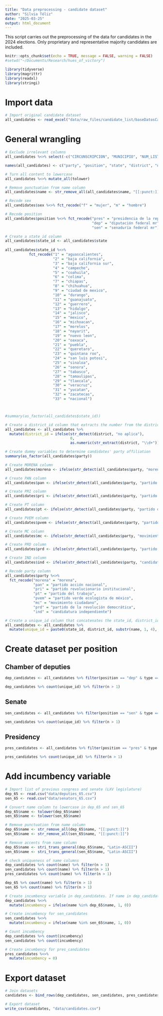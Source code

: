 ```yaml
---
title: "Data preprocessing - candidate dataset"
author: "Silvia Téliz"
date: "2025-03-25"
output: html_document
---
```


This script carries out the preprocessing of the data for candidates in the 2024 elections. Only proprietary and representative majority candidates are included.


```r
knitr::opts_chunk$set(echo = TRUE, message = FALSE, warning = FALSE)
#setwd("~/Documents/Research/hues_of_victory")
```


```r
library(tidyverse)
library(magrittr)
library(readxl)
library(stringi)
```

# Import data
```r
# Import original candidate dataset
all_candidates <- read_excel("data/raw_files/candidate_list/baseDatosCandidatos.xls")

```

# General wrangling
```r
# Exclude irrelevant columns
all_candidates %<>% select(-c("CIRCUNSCRIPCION", "MUNICIPIO", "NUM_LISTA_O_FORMULA", "ESTATUS", "DIRECCION_CASA_CAMPAÑA", "TELEFONO", "CORREO_ELECTRONICO", "PAGINA_WEB", "REDES", "ESCOLARIDAD", "ESTATUS_ESCOLARIDAD", "CURSOS", "HISTORIA_PROFESIONAL", "TRAYECTORIA_POLITICA", "MOTIVO_CARGO_PUBLICO", "PROPUESTA_1", "PROPUESTA_2", "PROPUESTA_GENERO"))

names(all_candidates) <- c("party", "position", "state", "district", "name", "type", "age", "sex")

# Turn all content to lowercase
all_candidates %<>% mutate_all(tolower)

# Remove punctuation from name column
all_candidates$name <- str_remove_all(all_candidates$name, "[[:punct:]]")

# Recode sex
all_candidates$sex %<>% fct_recode("f" = "mujer", "m" = "hombre")

# Recode position
all_candidates$position %<>% fct_recode("pres" = "presidencia de la república",
                                        "dep" = "diputación federal mr",
                                        "sen" = "senaduría federal mr")
```


```r
# Create a state_id column
all_candidates$state_id <- all_candidates$state 
  
all_candidates$state_id %<>%
           fct_recode("1" = "aguascalientes",
                      "2" = "baja california",
                      "3" = "baja california sur",
                      "4" = "campeche",
                      "5" = "coahuila",
                      "6" = "colima",
                      "7" = "chiapas",
                      "8" = "chihuahua",
                      "9" = "ciudad de mexico",
                      "10" = "durango",
                      "11" = "guanajuato",
                      "12" = "guerrero",
                      "13" = "hidalgo",
                      "14" = "jalisco",
                      "15" = "mexico",
                      "16" = "michoacan",
                      "17" = "morelos",
                      "18" = "nayarit",
                      "19" = "nuevo leon",
                      "20" = "oaxaca",
                      "21" = "puebla",
                      "22" = "queretaro",
                      "23" = "quintana roo",
                      "24" = "san luis potosi",
                      "25" = "sinaloa",
                      "26" = "sonora",
                      "27" = "tabasco",
                      "28" = "tamaulipas",
                      "29" = "tlaxcala",
                      "30" = "veracruz",
                      "31" = "yucatan",
                      "32" = "zacatecas",
                      "33" = "nacional")



#summary(as_factor(all_candidates$state_id))
```

```r
# Create a district_id column that extracts the number from the district column. In case the content of district is "no aplica", the value of district_id will be 0.
all_candidates <- all_candidates %>%
  mutate(district_id = ifelse(str_detect(district, "no aplica"), 
                              0, 
                              as.numeric(str_extract(district, "\\d+"))))
```


```r
# Create dummy variables to determine candidates' party affiliation
summary(as_factor(all_candidates$party))

# Create MORENA column
all_candidates$morena <- ifelse(str_detect(all_candidates$party, "morena|sigamos haciendo historia"), 1, 0)

# Create PAN column
all_candidates$pan <- ifelse(str_detect(all_candidates$party, "partido acción nacional|fuerza y corazon por mexico"), 1, 0)

# Create PRI column
all_candidates$pri <- ifelse(str_detect(all_candidates$party, "partido revolucionario institucional|fuerza y corazon por mexico"), 1, 0)

# Create PT column
all_candidates$pt <- ifelse(str_detect(all_candidates$party, "partido del trabajo|sigamos haciendo historia"), 1, 0)

# Create PVEM column
all_candidates$pvem <- ifelse(str_detect(all_candidates$party, "partido verde ecologista de méxico|sigamos haciendo historia"), 1, 0)

# Create MC column
all_candidates$mc <- ifelse(str_detect(all_candidates$party, "movimiento ciudadano"), 1, 0)

# Create PRD column
all_candidates$prd <- ifelse(str_detect(all_candidates$party, "partido de la revolución democrática|fuerza y corazon por mexico"), 1, 0)

# Create IND column
all_candidates$ind <- ifelse(str_detect(all_candidates$party, "candidatura independiente"), 1, 0)

```

```r
# Recode party column
all_candidates$party %<>%
  fct_recode("morena" = "morena",
             "pan" = "partido acción nacional",
             "pri" = "partido revolucionario institucional",
             "pt" = "partido del trabajo",
             "pvem" = "partido verde ecologista de méxico",
             "mc" = "movimiento ciudadano",
             "prd" = "partido de la revolución democrática",
             "ind" = "candidatura independiente")
```


```r
# Create a unique_id column that concatenates the state_id, district_id, and the first five letters of the name column.
all_candidates <- all_candidates %>%
  mutate(unique_id = paste0(state_id, district_id, substr(name, 1, 4), substr(party, 1, 3)))
```

# Create dataset per position

## Chamber of deputies

```r
dep_candidates <- all_candidates %>% filter(position == "dep" & type == "persona propietaria")

dep_candidates %>% count(unique_id) %>% filter(n > 1)
```


## Senate
```r
sen_candidates <- all_candidates %>% filter(position == "sen" & type == "persona propietaria")

sen_candidates %>% count(unique_id) %>% filter(n > 1)
```


## Presidency

```r
pres_candidates <- all_candidates %>% filter(position == "pres" & type == "persona propietaria")

pres_candidates %>% count(unique_id) %>% filter(n > 1)
```


# Add incumbency variable
```r
# Import list of previous congress and senate (LXV legislature)
dep_65 <- read.csv("data/deputies_65.csv")
sen_65 <- read.csv("data/senators_65.csv")

# Convert name column to lowercase in dep_65 and sen_65
dep_65$name <- tolower(dep_65$name)
sen_65$name <- tolower(sen_65$name)

# Remove punctuation from name column
dep_65$name <- str_remove_all(dep_65$name, "[[:punct:]]")
sen_65$name <- str_remove_all(sen_65$name, "[[:punct:]]")

# Remove accents from name column
dep_65$name <- stri_trans_general(dep_65$name, "Latin-ASCII")
sen_65$name <- stri_trans_general(sen_65$name, "Latin-ASCII")

# check uniqueness of name columns
dep_candidates %>% count(name) %>% filter(n > 1)
sen_candidates %>% count(name) %>% filter(n > 1)
pres_candidates %>% count(name) %>% filter(n > 1)

dep_65 %>% count(name) %>% filter(n > 1)
sen_65 %>% count(name) %>% filter(n > 1)
```


```r
# Create incumbency variable in dep_candidates. If name in dep_candidates is present in name in dep_65, then incumbency is 1, otherwise 0.
dep_candidates %<>% 
  mutate(incumbency = ifelse(name %in% dep_65$name, 1, 0))

# Create incumbency for sen_candidates
sen_candidates %<>% 
  mutate(incumbency = ifelse(name %in% sen_65$name, 1, 0))

# Count incumbency
dep_candidates %>% count(incumbency)
sen_candidates %>% count(incumbency)

# Create incumbency for pres_candidates
pres_candidates %<>% 
  mutate(incumbency = 0)
```


# Export dataset
```r
# Join datasets
candidates <- bind_rows(dep_candidates, sen_candidates, pres_candidates)
```

```r
# Export dataset
write_csv(candidates, "data/candidates.csv")
```




